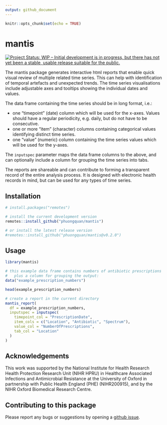 ```yaml
---
output: github_document
---
```


<!-- README.md is generated from README.Rmd. Please edit that file -->

```r
knitr::opts_chunk$set(echo = TRUE)
```

# mantis

<!-- badges: start -->
[![Project Status: WIP – Initial development is in progress, but there has not yet been a stable, usable release suitable for the public.](https://www.repostatus.org/badges/latest/wip.svg)](https://www.repostatus.org/#wip)
<!-- badges: end -->


The mantis package generates interactive html reports that enable quick visual review of multiple
related time series. This can help with identification of temporal artefacts and unexpected
trends. The time series visualisations include adjustable axes and tooltips showing the
individual dates and values.

The data frame containing the time series should be in long format, i.e.:

* one "timepoint" (date) column which will be used for the x-axes. Values should have a regular periodicity, e.g. daily, but do not have to be consecutive.
* one or more "item" (character) columns containing categorical values identifying distinct time series.
* one "value" (numeric) column containing the time series values which will be used for the y-axes.

The `inputspec` parameter maps the data frame columns to the above, and can optionally include a column for grouping the time series into tabs.

The reports are shareable and can contribute to forming a transparent record of the entire
analysis process. It is designed with electronic health records in mind, but can be used for any
types of time series.

## Installation

```r
# install.packages("remotes")

# install the current development version
remotes::install_github("phuongquan/mantis")

# or install the latest release version
#remotes::install_github("phuongquan/mantis@v0.2.0")

```

## Usage

```r
library(mantis)

# this example data frame contains numbers of antibiotic prescriptions in long format, 
#   plus a column for grouping the output:
data("example_prescription_numbers")

head(example_prescription_numbers)

```

```r
# create a report in the current directory
mantis_report(
  df = example_prescription_numbers,
  inputspec = inputspec(
    timepoint_col = "PrescriptionDate",
    item_cols = c("Location", "Antibiotic", "Spectrum"),
    value_col = "NumberOfPrescriptions",
    tab_col = "Location"
  )
)
```

## Acknowledgements

This work was supported by the National Institute for Health Research Health Protection Research Unit (NIHR HPRU) in Healthcare Associated Infections and Antimicrobial Resistance at the University of Oxford in partnership with Public Health England (PHE) (NIHR200915), and by the NIHR Oxford Biomedical Research Centre.


## Contributing to this package

Please report any bugs or suggestions by opening a [github issue](https://github.com/phuongquan/mantis/issues).
